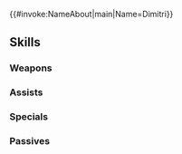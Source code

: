 {{#invoke:NameAbout|main|Name=Dimitri}}{{HeroPage Tabs}}
{{Hero Infobox
|Name=Dimitri
|Title=Savior King
|WeaponType=Blue Lance
|MoveType=Infantry
|Origin=Fire Emblem: Three Houses
|Gender=Male
|LegendaryEffect=Water
|BoostHP=3
|Duel=180
|actorEN=Chris Hackney
|actorJP=石川界人
|artist=倉花千夏
|additionDate=October 30, 2020
|releaseDate=October 30, 2020
|cv1=12
|cv2=300100
|TagID=伝承ディミトリ
|InternalID=581
|Properties=legendary
|description=King of the Holy Kingdom of Faerghus. Overthrew the empire and united all of Fódlan. Appears in Fire Emblem: Three Houses.
}}
{{Stats Page
|Lv1HP=18|Lv1ATK=11|Lv1SPD=8|Lv1DEF=11|Lv1RES=5
|GRHP=50|GRATK=70|GRSPD=75|GRDEF=60|GRRES=30
}}
==Skills==
===Weapons===
{{Weapons Table
|weapon1=Iron Lance
|weapon1Default=1
|weapon1Unlock=1
|weapon2=Steel Lance
|weapon2Default=2
|weapon2Unlock=2
|weapon3=Silver Lance
|weapon3Default=4
|weapon3Unlock=3
|weapon4=Areadbhar
|weapon4Default=5
|weapon4Unlock=5
}}
===Assists===
{{Assists Table}}
===Specials===
{{Specials Table
|special1=Rising Wind
|special1Default=4
|special1Unlock=3
|special2=Blazing Wind
|special2Unlock=4
}}
===Passives===
{{Passives Table
|passiveA1=Death Blow 1
|passiveA2=Sturdy Blow 1
|passiveA3=Sturdy Blow 2
|passiveA4=Sturdy Impact
|passiveA5=Atk/Spd Clash 1
|passiveA6=Atk/Spd Clash 2
|passiveA7=Atk/Spd Clash 3
|passiveA8=Atk/Spd Clash 4
|passiveA1Unlock=2
|passiveA2Unlock=3
|passiveA3Unlock=4
|passiveA4Unlock=5
|passiveA5Unlock=2
|passiveA6Unlock=3
|passiveA7Unlock=4
|passiveA8Unlock=5
|passiveB1=Atrocity
|passiveB2=Atrocity II
|passiveB1Unlock=5
|passiveB2Unlock=5
|passiveC1=Odd Tempest 1
|passiveC2=Odd Tempest 2
|passiveC3=Odd Tempest 3
|passiveC1Unlock=3
|passiveC2Unlock=4
|passiveC3Unlock=5
}}
{{Heroes Navbox}}
